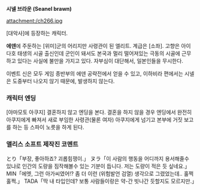 '''시넬 브라운 (Seanel brawn)'''

attachment:/ch266.jpg

[대악사]에 등장하는 캐릭터.

'''에덴'''에 주둔하는 [위미]군의 어리지만 사령관이 된 엘리트. 계급은 [소좌]. 고향은 아이다호 태생의 시골 출신인데 군인이 돼서도 본국과 멀리 떨어져있는 극동의 시골에 근무하고 있다는 사실에 불만을 가지고 있다. 자부심이 대단해서, 일본인들을 무시한다.

이벤트 신은 모두 게임 종반부의 에덴 공략전에서 얻을 수 있고, 이하비라 편에서는 시넬은 도중부터 나오지 않기 때문에, 발생하지 않는다.

=== 캐릭터 엔딩 ===

[야마모토 아쿠지] 결혼하지 않고 엔딩을 본다.
결혼을 하지 않을 경우 엔딩에서 완전히 아쿠지에게 빠져서 새로 부임한 사령관(물론 여자) 아쿠지에게 넘기고 본부에 거짓 보고를 하는 등 스파이 노릇을 하게 된다.

=== 앨리스 소프트 제작진 코멘트 ===

とり「부장, 좋아하죠? 괴롭힘쟁이.」
ヌラ「이 사람의 행동을 어디까지 용서해줄수 있냐로 인간의 도량을 짐작해볼수 있는 기분이 듭니다. 저는 도량이 적은 듯 싶네요.」
MIN「에엣, 그런 아가씨였어!? 좀 더 이런 (위험발언 검열) 생각으로 그렸었는데.. 훌쩍훌쩍.」
TADA「딱 내 타입인데? 보통 사람들이랑은 약-간 빗나간 듯할지도 모르지만.」

